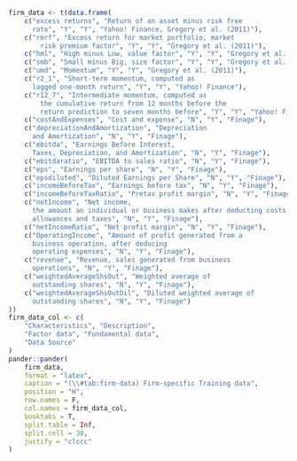 \blandscape

```r
firm_data <- t(data.frame(
    c("excess returns", "Return of an asset minus risk free
      rate", "Y", "Y", "Yahoo! Finance, Gregory et al. (2011)"),
    c("rmrf", "Excess return for market portfolio, market
        risk premium factor", "Y", "Y", "Gregory et al. (2011)"),
    c("hml", "High minus Low, value factor", "Y", "Y", "Gregory et al. (2011)"),
    c("smb", "Small minus Big, size factor", "Y", "Y", "Gregory et al. (2011)"),
    c("umd", "Momentum", "Y", "Y", "Gregory et al. (2011)"),
    c("r2_1", "Short-term momentum, computed as
      lagged one-month return", "Y", "Y", "Yahoo! Finance"),
    c("r12_7", "Intermediate momentum, computed as
        the cumulative return from 12 months before the
        return prediction to seven months before", "Y", "Y", "Yahoo! Finance"),
    c("costAndExpenses", "Cost and expense", "N", "Y", "Finage"),
    c("depreciationAndAmortization", "Depreciation
      and Amortization", "N", "Y", "Finage"),
    c("ebitda", "Earnings Before Interest,
      Taxes, Depreciation, and Amortization", "N", "Y", "Finage"),
    c("ebitdaratio", "EBITDA to sales ratio", "N", "Y", "Finage"),
    c("eps", "Earnings per share", "N", "Y", "Finage"),
    c("epsdiluted", "Diluted Earnings per Share", "N", "Y", "Finage"),
    c("incomeBeforeTax", "Earnings before tax", "N", "Y", "Finage"),
    c("incomeBeforeTaxRatio", "Pretax profit margin", "N", "Y", "Finage"),
    c("netIncome", "Net income,
      the amount an individual or business makes after deducting costs,
      allowances and taxes", "N", "Y", "Finage"),
    c("netIncomeRatio", "Net profit margin", "N", "Y", "Finage"),
    c("OperatingIncome", "Amount of profit generated from a
      business operation, after deducing
      operating expenses", "N", "Y", "Finage"),
    c("revenue", "Revenue, sales generated from business
      operations", "N", "Y", "Finage"),
    c("weightedAverageShsOut", "Weighted average of
      outstanding shares", "N", "Y", "Finage"),
    c("weightedAverageShsOutDil", "Diluted weighted average of
      outstanding shares", "N", "Y", "Finage")
))
firm_data_col <- c(
    "Characteristics", "Description",
    "Factor data", "Fundamental data",
    "Data Source"
)
pander::pander(
    firm_data,
    format = "latex",
    caption = "(\\#tab:firm-data) Firm-specific Training data",
    position = "H",
    row.names = F,
    col.names = firm_data_col,
    booktabs = T,
    split.table = Inf,
    split.cell = 30,
    justify = "clccc"
)
```

\elandscape


